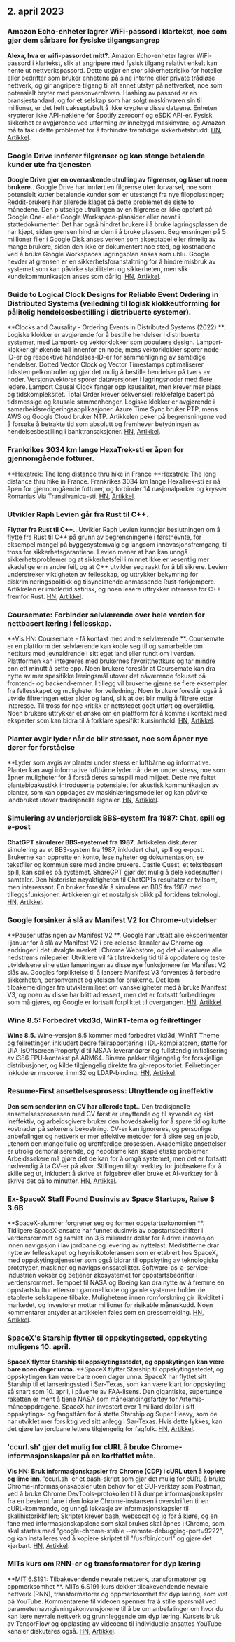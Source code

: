 

<CallToAction />

<Steps>

## 2. april 2023

### Amazon Echo-enheter lagrer WiFi-passord i klartekst, noe som gjør dem sårbare for fysiske tilgangsangrep

**Alexa, hva er wifi-passordet mitt?**.
Amazon Echo-enheter lagrer WiFi-passord i klartekst, slik at angripere med fysisk tilgang relativt enkelt kan hente ut nettverkspassord. Dette utgjør en stor sikkerhetsrisiko for hoteller eller bedrifter som bruker enhetene på sine interne eller private trådløse nettverk, og gir angripere tilgang til alt annet utstyr på nettverket, noe som potensielt bryter med personvernloven. Hashing av passord er en bransjestandard, og for et selskap som har solgt maskinvaren sin til millioner, er det helt uakseptabelt å ikke kryptere disse dataene. Enheten krypterer ikke API-nøklene for Spotify zeroconf og eSDK API-er. Fysisk sikkerhet er avgjørende ved utforming av innebygd maskinvare, og Amazon må ta tak i dette problemet for å forhindre fremtidige sikkerhetsbrudd.
[HN](http://news.ycombinator.com/item?id=35399590), [Artikkel](https://dragon863.github.io/blog/alexa.html).

### Google Drive innfører filgrenser og kan stenge betalende kunder ute fra tjenesten

**Google Drive gjør en overraskende utrulling av filgrenser, og låser ut noen brukere.**.
Google Drive har innført en filgrense uten forvarsel, noe som potensielt kutter betalende kunder som er utestengt fra nye filopplastinger; Reddit-brukere har allerede klaget på dette problemet de siste to månedene. Den plutselige utrullingen av en filgrense er ikke oppført på Google One- eller Google Workspace-plansider eller nevnt i støttedokumenter. Det har også hindret brukere i å bruke lagringsplassen de har kjøpt, siden grensen hindrer dem i å bruke plassen. Begrensningen på 5 millioner filer i Google Disk anses verken som akseptabel eller rimelig av mange brukere, siden den ikke er dokumentert noe sted, og kostnadene ved å bruke Google Workspaces lagringsplan anses som ublu. Google hevder at grensen er en sikkerhetsforanstaltning for å hindre misbruk av systemet som kan påvirke stabiliteten og sikkerheten, men slik kundekommunikasjon anses som dårlig.
[HN](http://news.ycombinator.com/item?id=35397071), [Artikkel](https://arstechnica.com/gadgets/2023/03/google-drive-does-a-surprise-rollout-of-file-limits-locking-out-some-users/).

### Guide to Logical Clock Designs for Reliable Event Ordering in Distributed Systems (veiledning til logisk klokkeutforming for pålitelig hendelsesbestilling i distribuerte systemer).

**Clocks and Causality - Ordering Events in Distributed Systems (2022) **.
Logiske klokker er avgjørende for å bestille hendelser i distribuerte systemer, med Lamport- og vektorklokker som populære design. Lamport-klokker gir økende tall innenfor en node, mens vektorklokker sporer node-ID-er og respektive hendelses-ID-er for sammenligning av samtidige hendelser. Dotted Vector Clock og Vector Timestamps optimaliserer tidsstempelkontroller og gjør det mulig å bestille hendelser på tvers av noder. Versjonsvektorer sporer dataversjoner i lagringsnoder med flere ledere. Lamport Causal Clock fanger opp kausalitet, men krever mer plass og tidskompleksitet. Total Order krever sekvensiell rekkefølge basert på tidsmessige og kausale sammenhenger. Logiske klokker er avgjørende i samarbeidsredigeringsapplikasjoner. Azure Time Sync bruker PTP, mens AWS og Google Cloud bruker NTP. Artikkelen peker på begrensningene ved å forsøke å betrakte tid som absolutt og fremhever betydningen av hendelsesbestilling i banktransaksjoner.
[HN](http://news.ycombinator.com/item?id=35399603), [Artikkel](https://www.exhypothesi.com/clocks-and-causality/).

### Frankrikes 3034 km lange HexaTrek-sti er åpen for gjennomgående fotturer.

**Hexatrek: The long distance thru hike in France **Hexatrek: The long distance thru hike in France.
Frankrikes 3034 km lange HexaTrek-sti er nå åpen for gjennomgående fotturer, og forbinder 14 nasjonalparker og krysser Romanias Via Transilvanica-sti.
[HN](http://news.ycombinator.com/item?id=35397051), [Artikkel](https://en.hexatrek.com).

### Utvikler Raph Levien går fra Rust til C++.

**Flytter fra Rust til C++.**.
Utvikler Raph Levien kunngjør beslutningen om å flytte fra Rust til C++ på grunn av begrensningene i førstnevnte, for eksempel mangel på byggesystemvalg og langsom innovasjonsfremgang, til tross for sikkerhetsgarantiene. Levien mener at han kan unngå sikkerhetsproblemer og at sikkerhetsfeil i minnet ikke er vesentlig mer skadelige enn andre feil, og at C++ utvikler seg raskt for å bli sikrere. Levien understreker viktigheten av fellesskap, og uttrykker bekymring for diskrimineringspolitikk og tilsynelatende anmassende Rust-forkjempere. Artikkelen er imidlertid satirisk, og noen lesere uttrykker interesse for C++ fremfor Rust.
[HN](http://news.ycombinator.com/item?id=35400047), [Artikkel](https://raphlinus.github.io/rust/2023/04/01/rust-to-cpp.html).

### Coursemate: Forbinder selvlærende over hele verden for nettbasert læring i fellesskap.

**Vis HN: Coursemate - få kontakt med andre selvlærende **.
Coursemate er en plattform der selvlærende kan koble seg til og samarbeide om nettkurs med jevnaldrende i sitt eget land eller rundt om i verden. Plattformen kan integreres med brukernes favorittnettkurs og tar mindre enn ett minutt å sette opp. Noen brukere foreslår at Coursemate kan dra nytte av mer spesifikke læringsmål utover det nåværende fokuset på frontend- og backend-emner. I tillegg vil brukerne gjerne se flere eksempler fra fellesskapet og muligheter for veiledning. Noen brukere foreslår også å utvide filtreringen etter alder og land, slik at det blir mulig å filtrere etter interesse. Til tross for noe kritikk er nettstedet godt utført og oversiktlig. Noen brukere uttrykker et ønske om en plattform for å komme i kontakt med eksperter som kan bidra til å forklare spesifikt kursinnhold.
[HN](http://news.ycombinator.com/item?id=35398480), [Artikkel](https://www.coursem8.com/).

### Planter avgir lyder når de blir stresset, noe som åpner nye dører for forståelse

**Lyder som avgis av planter under stress er luftbårne og informative.
Planter kan avgi informative luftbårne lyder når de er under stress, noe som åpner muligheter for å forstå deres samspill med miljøet. Dette nye feltet plantebioakustikk introduserte potensialet for akustisk kommunikasjon av planter, som kan oppdages av maskinlæringsmodeller og kan påvirke landbruket utover tradisjonelle signaler.
[HN](http://news.ycombinator.com/item?id=35396156), [Artikkel](<https://www.cell.com/cell/fulltext/S0092-8674(23)00262-3>).

### Simulering av underjordisk BBS-system fra 1987: Chat, spill og e-post

**ChatGPT simulerer BBS-systemet fra 1987**.
Artikkelen diskuterer simulering av et BBS-system fra 1987, inkludert chat, spill og e-post. Brukerne kan opprette en konto, lese nyheter og dokumentasjon, se tekstfiler og kommunisere med andre brukere. Castle Quest, et tekstbasert spill, kan spilles på systemet. ShareGPT gjør det mulig å dele kodesnutter i samtaler. Den historiske nøyaktigheten til ChatGPTs resultater er tvilsom, men interessant. En bruker foreslår å simulere en BBS fra 1987 med tilleggsfunksjoner. Artikkelen gir et nostalgisk blikk på fortidens teknologi.
[HN](http://news.ycombinator.com/item?id=35396165), [Artikkel](https://sharegpt.com/c/ICZsSl7).

### Google forsinker å slå av Manifest V2 for Chrome-utvidelser

**Pauser utfasingen av Manifest V2 **.
Google har utsatt alle eksperimenter i januar for å slå av Manifest V2 i pre-release-kanaler av Chrome og endringer i det utvalgte merket i Chrome Webstore, og det vil evaluere alle nedstrøms milepæler. Utviklere vil få tilstrekkelig tid til å oppdatere og teste utvidelsene sine etter lanseringen av disse nye funksjonene før Manifest V2 slås av. Googles forpliktelse til å lansere Manifest V3 forventes å forbedre sikkerheten, personvernet og ytelsen for brukerne. Det kom tilbakemeldinger fra utviklermiljøet om vanskeligheter med å bruke Manifest V3, og noen av disse har blitt adressert, men det er fortsatt forbedringer som må gjøres, og Google er fortsatt forpliktet til overgangen.
[HN](http://news.ycombinator.com/item?id=35402698), [Artikkel](https://groups.google.com/a/chromium.org/g/chromium-extensions/c/zQ77HkGmK9E/m/HjaaCIG-BQAJ).

### Wine 8.5: Forbedret vkd3d, WinRT-tema og feilrettinger

**Wine 8.5.**
Wine-versjon 8.5 kommer med forbedret vkd3d, WinRT Theme og feilrettinger, inkludert bedre feilrapportering i IDL-kompilatoren, støtte for UIA_IsOffscreenPropertyId til MSAA-leverandører og fullstendig initialisering av i386 FPU-kontekst på ARM64. Binære pakker tilgjengelig for forskjellige distribusjoner, og kilde tilgjengelig direkte fra git-repositoriet. Feilrettinger inkluderer mscoree, imm32 og LDAP-binding.
[HN](http://news.ycombinator.com/item?id=35398643), [Artikkel](https://www.winehq.org/announce/8.5).

### Resume-First ansettelsesprosess: Utnyttende og ineffektiv

**Den som sender inn en CV har allerede tapt.**.
Den tradisjonelle ansettelsesprosessen med CV først er utnyttende og til syvende og sist ineffektiv, og arbeidsgivere bruker den hovedsakelig for å spare tid og kutte kostnader på søkerens bekostning. CV-er kan ignoreres, og personlige anbefalinger og nettverk er mer effektive metoder for å sikre seg en jobb, utenom den mangelfulle og urettferdige prosessen. Akademiske ansettelser er utrolig demoraliserende, og nepotisme kan skape etiske problemer. Arbeidssøkere må gjøre det de kan for å omgå systemet, men det er fortsatt nødvendig å ta CV-er på alvor. Stillingen tilbyr verktøy for jobbsøkere for å skille seg ut, inkludert å skrive et følgebrev eller bruke et AI-verktøy for å skrive det på to minutter.
[HN](http://news.ycombinator.com/item?id=35397271), [Artikkel](https://www.residentcontrarian.com/p/he-who-submits-a-resume-has-already).

### Ex-SpaceX Staff Found Dusinvis av Space Startups, Raise $ 3.6B

**SpaceX-alumner forgrener seg og former oppstartsøkonomien **.
Tidligere SpaceX-ansatte har funnet dusinvis av oppstartsbedrifter i verdensrommet og samlet inn 3,6 milliarder dollar for å drive innovasjon innen navigasjon i lav jordbane og levering av nyttelast. Medstifterne drar nytte av fellesskapet og høyrisikotoleransen som er etablert hos SpaceX, med oppskytingstjenester som også bidrar til oppskyting av teknologiske prototyper, maskiner og navigasjonssatellitter. Software-as-a-service-industrien vokser og betjener økosystemet for oppstartsbedrifter i verdensrommet. Tempoet til NASA og Boeing kan dra nytte av å fremme en oppstartskultur ettersom gammel kode og gamle systemer holder de etablerte selskapene tilbake. Mulighetene innen romforskning gir likviditet i markedet, og investorer mottar millioner for risikable måneskudd. Noen kommentarer antyder at artikkelen føles som en pressemelding.
[HN](http://news.ycombinator.com/item?id=35404823), [Artikkel](https://interactive.satellitetoday.com/via/april-2023/how-spacex-alums-are-branching-out-and-shaping-the-startup-economy/).

### SpaceX's Starship flytter til oppskytingssted, oppskyting muligens 10. april.

**SpaceX flytter Starship til oppskytingsstedet, og oppskytingen kan være bare noen dager unna.** **SpaceX flytter Starship til oppskytingsstedet, og oppskytingen kan være bare noen dager unna.
SpaceX har flyttet sitt Starship til et lanseringssted i Sør-Texas, som kan være klart for oppskyting så snart som 10. april, i påvente av FAA-lisens. Den gigantiske, supertunge raketten er ment å tjene NASA som månelandingsfartøy for Artemis-måneoppdragene. SpaceX har investert over 1 milliard dollar i sitt oppskytings- og fangsttårn for å støtte Starship og Super Heavy, som de har utviklet mer forsiktig ved sitt anlegg i Sør-Texas. Hvis dette lykkes, kan det gjøre lav jordbane lettere tilgjengelig for fagfolk.
[HN](http://news.ycombinator.com/item?id=35405030), [Artikkel](https://arstechnica.com/science/2023/04/spacex-moves-starship-to-launch-site-and-liftoff-could-be-just-days-away/).

### 'ccurl.sh' gjør det mulig for cURL å bruke Chrome-informasjonskapsler på en kortfattet måte.

**Vis HN: Bruk informasjonskapsler fra Chrome (CDP) i cURL uten å kopiere og lime inn**.
'ccurl.sh' er et bash-skript som gjør det mulig for cURL å bruke Chrome-informasjonskapsler uten behov for et GUI-verktøy som Postman, ved å bruke Chrome DevTools-protokollen til å dumpe informasjonskapsler fra en bestemt fane i den lokale Chrome-instansen i overskriften til en cURL-kommando, og unngå lekkasje av informasjonskapsler til skallhistorikkfilen; Skriptet krever bash, websocat og jq for å kjøre, og en fane med informasjonskapslene som skal brukes skal åpnes i Chrome, som skal startes med "google-chrome-stable --remote-debugging-port=9222", og kan installeres ved å kopiere skriptet til "/usr/bin/ccurl" og gjøre det kjørbart.
[HN](http://news.ycombinator.com/item?id=35399218), [Artikkel](https://github.com/fipso/ccurl.sh).

### MITs kurs om RNN-er og transformatorer for dyp læring

**MIT 6.S191: Tilbakevendende nevrale nettverk, transformatorer og oppmerksomhet **.
MITs 6.S191-kurs dekker tilbakevendende nevrale nettverk (RNN), transformatorer og oppmerksomhet for dyp læring, som vist på YouTube. Kommentarene til videoen spenner fra å stille spørsmål ved parameternavngivningskonvensjonene til å be om anbefalinger om hvor du kan lære nevrale nettverk og grunnleggende om dyp læring. Kursets bruk av TensorFlow og opplasting av videoene til individuelle ansattes YouTube-kanaler diskuteres også.
[HN](http://news.ycombinator.com/item?id=35405338), [Artikkel](https://www.youtube.com/watch?v=ySEx_Bqxvvo).

</Steps>
